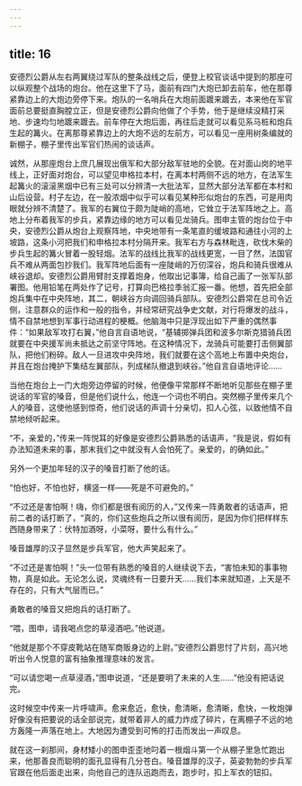 ```yaml
---
---
---
```

title: 16
---





安德烈公爵从左右两翼绕过军队的整条战线之后，便登上校官谈话中提到的那座可以纵观整个战场的炮台。他在这里下了马，面前有四门大炮已卸去前车，他在那尊紧靠边上的大炮边旁停下来。炮队的一名哨兵在大炮前面踱来踱去，本来他在军官面前总要挺直胸膛立正，但是安德烈公爵向他做了个手势，他于是继续没精打采地、步速均匀地踱来踱去。前车停在大炮后面，再往后走就可以看见系马桩和炮兵生起的篝火。在离那尊紧靠边上的大炮不远的左前方，可以看见一座用树条编就的新棚子，棚子里传出军官们热闹的谈话声。

诚然，从那座炮台上庶几展现出俄军和大部分敌军驻地的全貌。在对面山岗的地平线上，正好面对炮台，可以望见申格拉本村，在离本村两侧不远的地方，在法军生起篝火的滚滚黑烟中已有三处可以分辨清一大批法军，显然大部分法军都在本村和山后设营。村子左边，在一股浓烟中似乎可以看见某种形似炮台的东西，可是用肉眼就分辨不清楚了。我军的右翼位于颇为陡峭的高地，它耸立于法军阵地之上。高地上分布着我军的步兵，紧靠边缘的地方可以看见龙骑兵。图申主管的炮台位于中央，安德烈公爵从炮台上观察阵地，中央地带有一条笔直的缓坡路和通往小河的上坡路，这条小河把我们和申格拉本村分隔开来。我军右方与森林毗连，砍伐木柴的步兵生起的篝火冒着一股轻烟。法军的战线比我军的战线更宽，一目了然，法国官兵不难从两面包抄我们。我军阵地后面有一座陡峭的万仞深谷，炮兵和骑兵很难从峡谷退却。安德烈公爵用臂肘支撑着炮身，他取出记事簿，给自己画了一张军队部署图。他用铅笔在两处作了记号，打算向巴格拉季翁汇报一番。他想，首先把全部炮兵集中在中央阵地，其二，朝峡谷方向调回骑兵部队。安德烈公爵常在总司令近侧，注意群众的运作和一般的指令，并经常研究战争史文献，对行将爆发的战斗，情不自禁地想到军事行动进程的梗概。他脑海中只是浮现出如下严重的偶然事件：“如果敌军攻打右翼，”他自言自语地说，“基辅掷弹兵团和波多尔斯克猎骑兵团就要在中央援军尚未抵达之前坚守阵地。在这种情况下，龙骑兵可能要打击侧翼部队，把他们粉碎。敌人一旦进攻中央阵地，我们就要在这个高地上布置中央炮台，并且在炮台掩护下集结左翼部队，列成梯队撤退到峡谷。”他自言自语地评论……

当他在炮台上一门大炮旁边停留的时候，他便像平常那样不断地听见那些在棚子里说话的军官的嗓音，但是他们说什么，他连一个词也不明白。突然棚子里传来几个人的嗓音，这使他感到惊奇，他们说话的声调十分亲切，扣人心弦，以致他情不自禁地倾听起来。

“不，亲爱的，”传来一阵悦耳的好像是安德烈公爵熟悉的话语声，“我是说，假如有办法知道未来的事，那末我们之中就没有人会怕死了。亲爱的，的确如此。”

另外一个更加年轻的汉子的嗓音打断了他的话。

“怕也好，不怕也好，横竖一样——死是不可避免的。”

“不过还是害怕啊！嗨，你们都是很有阅历的人，”又传来一阵勇敢者的话语声，把前二者的话打断了，“真的，你们这些炮兵之所以很有阅历，是因为你们把样样东西随身带来了：伏特加酒呀，小菜呀，要什么有什么。”

嗓音雄厚的汉子显然是步兵军官，他大声笑起来了。

“不过还是害怕啊！”头一位带有熟悉的嗓音的人继续说下去，“害怕未知的事事物物，真是如此。无论怎么说，灵魂终有一日要升天……我们本来就知道，上天是不存在的，只有大气层而已。”

勇敢者的嗓音又把炮兵的话打断了。

“喂，图申，请我喝点您的草浸酒吧。”他说道。

“他就是那个不穿皮靴站在随军商贩身边的上尉。”安德烈公爵思忖了片刻，高兴地听出令人悦意的富有抽象推理意味的发言。

“可以请您喝一点草浸酒，”图申说道，“还是要明了未来的人生……”他没有把话说完。

这时候空中传来一片呼啸声。愈来愈近，愈快，愈清晰，愈清晰，愈快，一枚炮弹好像没有把要说的话全部说完，就带着非人的威力炸成了碎片，在离棚子不远的地方轰隆一声落在地上。大地因为遭受到可怖的打击而发出一声叹息。

就在这一刹那间，身材矮小的图申歪歪地叼着一根烟斗第一个从棚子里急忙跑出来，他那善良而聪明的面孔显得有几分苍白。嗓音雄厚的汉子，英姿勃勃的步兵军官跟在他后面走出来，向他自己的连队迅跑而去，跑步时，扣上军衣的钮扣。